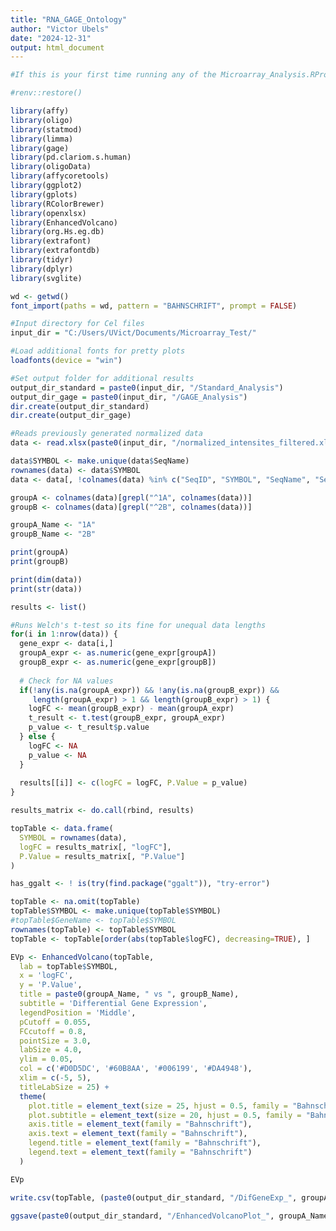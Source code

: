 ---
title: "RNA_GAGE_Ontology"
author: "Victor Ubels"
date: "2024-12-31"
output: html_document
---


```{r}
#If this is your first time running any of the Microarray_Analysis.RProj scripts re initiate the renv environment

#renv::restore()
```

```{r}
library(affy)
library(oligo)
library(statmod)
library(limma)
library(gage)
library(pd.clariom.s.human)
library(oligoData)
library(affycoretools)
library(ggplot2)
library(gplots)
library(RColorBrewer)
library(openxlsx)
library(EnhancedVolcano)
library(org.Hs.eg.db)
library(extrafont)
library(extrafontdb)
library(tidyr)
library(dplyr)
library(svglite)

wd <- getwd()
font_import(paths = wd, pattern = "BAHNSCHRIFT", prompt = FALSE) 
```
```{r}
#Input directory for Cel files
input_dir = "C:/Users/UVict/Documents/Microarray_Test/"

#Load additional fonts for pretty plots
loadfonts(device = "win")

#Set output folder for additional results
output_dir_standard = paste0(input_dir, "/Standard_Analysis")
output_dir_gage = paste0(input_dir, "/GAGE_Analysis")
dir.create(output_dir_standard)
dir.create(output_dir_gage)
```

```{r}
#Reads previously generated normalized data
data <- read.xlsx(paste0(input_dir, "/normalized_intensites_filtered.xlsx"))
```

```{r}
data$SYMBOL <- make.unique(data$SeqName)
rownames(data) <- data$SYMBOL
data <- data[, !colnames(data) %in% c("SeqID", "SYMBOL", "SeqName", "Seqcode")]

groupA <- colnames(data)[grepl("^1A", colnames(data))]
groupB <- colnames(data)[grepl("^2B", colnames(data))]

groupA_Name <- "1A"
groupB_Name <- "2B"

print(groupA)
print(groupB)

print(dim(data))
print(str(data))

results <- list()

#Runs Welch's t-test so its fine for unequal data lengths
for(i in 1:nrow(data)) {
  gene_expr <- data[i,]
  groupA_expr <- as.numeric(gene_expr[groupA])
  groupB_expr <- as.numeric(gene_expr[groupB])
  
  # Check for NA values
  if(!any(is.na(groupA_expr)) && !any(is.na(groupB_expr)) && 
     length(groupA_expr) > 1 && length(groupB_expr) > 1) {
    logFC <- mean(groupB_expr) - mean(groupA_expr)
    t_result <- t.test(groupB_expr, groupA_expr)
    p_value <- t_result$p.value
  } else {
    logFC <- NA
    p_value <- NA
  }
  
  results[[i]] <- c(logFC = logFC, P.Value = p_value)
}

results_matrix <- do.call(rbind, results)

topTable <- data.frame(
  SYMBOL = rownames(data),
  logFC = results_matrix[, "logFC"],
  P.Value = results_matrix[, "P.Value"]
)

has_ggalt <- ! is(try(find.package("ggalt")), "try-error")

topTable <- na.omit(topTable)
topTable$SYMBOL <- make.unique(topTable$SYMBOL)
#topTable$GeneName <- topTable$SYMBOL
rownames(topTable) <- topTable$SYMBOL
topTable <- topTable[order(abs(topTable$logFC), decreasing=TRUE), ]

EVp <- EnhancedVolcano(topTable,
  lab = topTable$SYMBOL,
  x = 'logFC',
  y = 'P.Value',
  title = paste0(groupA_Name, " vs ", groupB_Name),
  subtitle = 'Differential Gene Expression',
  legendPosition = 'Middle',
  pCutoff = 0.055,
  FCcutoff = 0.8,
  pointSize = 3.0,
  labSize = 4.0,
  ylim = 0.05,
  col = c('#D0D5DC', '#60B8AA', '#006199', '#DA4948'),
  xlim = c(-5, 5),
  titleLabSize = 25) +
  theme(
    plot.title = element_text(size = 25, hjust = 0.5, family = "Bahnschrift"),
    plot.subtitle = element_text(size = 20, hjust = 0.5, family = "Bahnschrift"),
    axis.title = element_text(family = "Bahnschrift"),
    axis.text = element_text(family = "Bahnschrift"),
    legend.title = element_text(family = "Bahnschrift"),
    legend.text = element_text(family = "Bahnschrift")
  )

EVp

write.csv(topTable, (paste0(output_dir_standard, "/DifGeneExp_", groupA_Name, "_vs_", groupB_Name, ".csv")))

ggsave(paste0(output_dir_standard, "/EnhancedVolcanoPlot_", groupA_Name, "_vs_", groupB_Name, ".png"), width = 7, height = 10)
```
